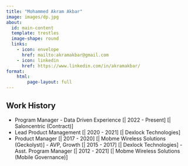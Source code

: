 ```yaml
---
title: "Mohammed Akram Akbar"
image: images/dp.jpg
about:
  id: main-content
  template: trestles
  image-shape: round
  links:
    - icon: envelope
      href: mailto:akramakbar@gmail.com
    - icon: linkedin
      href: https://www.linkedin.com/in/akramakbar/
format:
    html:
        page-layout: full
---
```



## Work History


 - Program Manager - Data Driven Experience \[\| 2022 - Present\] \[\| Saloncentric (Contract)\]
 - Lead Product Management \[\| 2020 - 2021\] \[\| Dexlock Technologies\]
- Product Manager \[\| 2017 - 2020\] \[\| Mobme Wireless Solutions (Geckolyst)\]  - AVP, Growth \[\| 2015 - 2017\] \[\| Dexlock Technologies\]  - Asst. Program Manager \[\| 2012 - 2021\] \[\| Mobme Wireless Solutions (Mobile Governance)\]
